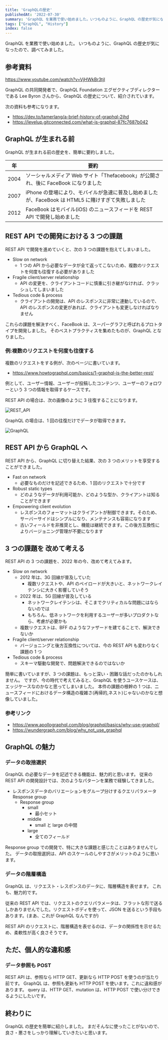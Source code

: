 ```yaml
---
title: 'GraphQLの歴史'
publishedAt: '2022-07-30'
summary: 'GraphQL を業務で使い始めました。いつものように、GraphQL の歴史が気になったので、調べてみました。'
tags: ["GraphQL", "History"]
index: false
---
```


GraphQL を業務で使い始めました。
いつものように、GraphQL の歴史が気になったので、調べてみました。

## 参考資料

https://www.youtube.com/watch?v=VjHWkBr3tjI

GraphQL の共同開発者で、GraphQL Foundation エグゼクティブディレクターである Lee Byron さんから、GraphQL の歴史について、紹介されています。

次の資料も参考になります。

- https://dev.to/tamerlang/a-brief-history-of-graphql-2jhd
- https://levelup.gitconnected.com/what-is-graphql-87fc7687b042

## GraphQL が生まれる前

GraphQL が生まれる前の歴史を、簡単に要約しました。

| 年   | 要約                                                                                                |
| ---- | --------------------------------------------------------------------------------------------------- |
| 2004 | ソーシャルメディア Web サイト「Thefacebook」が公開され、後に FaceBook になりました                  |
| 2007 | iPhone の登場により、モバイルが急速に普及し始めましたが、FaceBook は HTML5 に賭けすぎて失敗しました |
| 2012 | FaceBook はモバイル(iOS) のニュースフィードを REST API で開発し始めました                           |

## REST API での開発における 3 つの課題

REST API で開発を進めていくと、次の 3 つの課題を抱えてしまいました。

- Slow on network
  - 1 つの API から必要なデータが全て返ってこないため、複数のリクエストを何度も往復する必要がありました
- Fragile client/server relationship
  - API の変更を、クライアントコードに慎重に引き継がなければ、クラッシュしてしまいました
- Tedious code & process
  - クライアントの開発は、API のレスポンスに非常に連動しているので、API のレスポンスの変更があれば、クライアントも変更しなければなりません

これらの課題を解決すべく、FaceBook は、スーパーグラフと呼ばれるプロトタイプを開発しました。
そのベストプラクティスを集めたものが、GraphQL となりました。

### 例:複数のリクエストを何度も往復する

複数のリクエストをする例が、次のページに書いています。

- https://www.howtographql.com/basics/1-graphql-is-the-better-rest/

例として、ユーザー情報、ユーザーが投稿したコンテンツ、ユーザーのフォロワーという 3 つの情報を取得するケースです。

REST API の場合は、次の画像のように 3 往復することになります。

<Image
  src="https://res.cloudinary.com/silverbirder/image/upload/v1659191676/silver-birder.github.io/blog/rest_api_flow.png"
  width={2078}
  height={1700}
  alt="REST_API"
/>

GraphQL の場合は、1 回の往復だけでデータが取得できます。

<Image
  src="https://res.cloudinary.com/silverbirder/image/upload/v1659191675/silver-birder.github.io/blog/graphql_flow.png"
  width={1566}
  height={946}
  alt="GraphQL"
/>

## REST API から GraphQL へ

REST API から、GraphQL に切り替えた結果、次の 3 つのメリットを享受することができました。

- Fast on network
  - 必要なものだけを記述できるため、1 回のリクエストで十分です
- Robust static types
  - どのようなデータが利用可能か、どのような型か、クライアントは知ることができます
- Empowering client evolution
  - レスポンスのフォーマットはクライアントが制御できます。そのため、サーバーサイドはシンプルになり、メンテナンスも容易になります
  - 古いフィールドを非推奨とし、機能は継続できます。この後方互換性によりバージョニング管理が不要になります

## 3 つの課題を 改めて考える

REST API の 3 つの課題を、2022 年の今、改めて考えてみます。

- Slow on network
  - 2012 年は、3G 回線が普及していた
    - 複数リクエストや、API のペイロードが大きいと、ネットワークレイテンシに大きく影響していそう
  - 2022 年は、5G 回線が普及している
    - ネットワークレイテンシは、そこまでクリティカルな問題にはならないのでは
    - もちろん、低ネットワークを利用するユーザーが多いプロダクトなら、考慮が必要かも
  - 複数リクエストは、BFF のようなファザードを建てることで、解決できないか
- Fragile client/server relationship
  - バージョニングと後方互換性については、今の REST API も変わりなく課題の 1 つ
- Tedious code & process
  - スキーマ駆動な開発で、問題解決できるのではないか

簡単に書いていますが、3 つの課題は、もっと深い・困難な話だったのかもしれません。
ですが、今の時代で考えてみると、GraphQL を使うユースケースは、エッジケースなのかなと思ってしまいました。
本件の課題の根幹の 1 つは、ニュースフィードにおけるデータ構造の複雑さ(再帰的,ネスト)じゃないのかなと想像していました。

### 参考リンク

- https://www.apollographql.com/blog/graphql/basics/why-use-graphql/
- https://wundergraph.com/blog/why_not_use_graphql

## GraphQL の魅力

### データの取捨選択

GraphQL の必要なデータを記述できる機能は、魅力的と思います。
従来の REST API の開発設計では、次のようなパターンを業務で経験してきました。

- レスポンスデータのバリエーションをグループ分けするクエリパラメータ Response group
  - Response group
    - small
      - 最小セット
    - middle
      - small と large の中間
    - large
      - 全てのフィールド

Response group での開発で、特に大きな課題と感じたことはありませんでした。
データの取捨選択は、API のスケールのしやすさがメリットのように思います。

### データの階層構造

GraphQL は、リクエスト・レスポンスのデータに、階層構造を表せます。
これも、魅力的です。

従来の REST API では、リクエストのクエリパラメータは、フラットな形で送るしかありませんでした。リクエストボディを使って、JSON を送るという手段もあります。(まあ、これが GraphQL なんですが)

REST API のリクエストに、階層構造を表せるのは、データの関係性を示せるため、柔軟性が高く良さそうです。

## ただ、個人的な違和感

### データ参照も POST

REST API は、参照なら HTTP GET、更新なら HTTP POST を使うのが当たり前です。
GraphQL は、参照も更新も HTTP POST を使います。これに違和感があります。
query は、HTTP GET、mutation は、HTTP POST で使い分けできるようにしたいです。

## 終わりに

GraphQL の歴史を簡単に紹介しました。
まだそんなに使ったことがないので、良さ・悪さをしっかり理解していきたいと思います。
